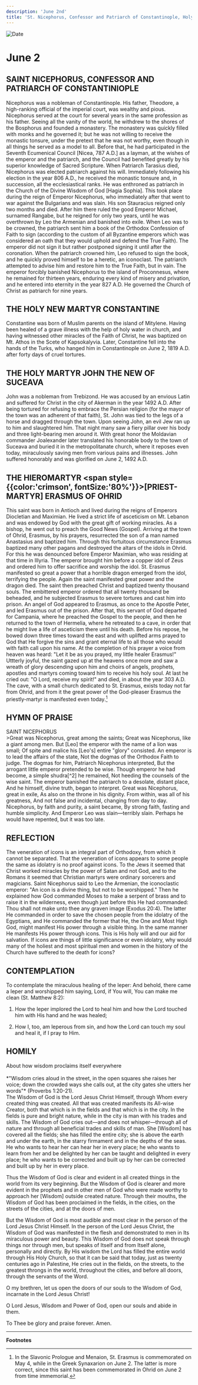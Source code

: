 ```yaml
---
description: 'June 2nd'
title: 'St. Nicephorus, Confessor and Patriarch of Constantinople, Holy New Martyr Constantine, Holy Martyr John the New of Suceava'
---
```


<CustomPaginator />
<RunningHead />

<Image src="/title-imprint.png" height={68} width={50} alt="Date" className="title-imprint"/>

# <div id="date">June <Image className="four-dot" src="/four-dot.png" height={15} width={15} alt="" />2</div>

## SAINT NICEPHORUS, CONFESSOR AND PATRIARCH OF CONSTANTINIOPLE

Nicephorus was a nobleman of Constantinople. His father, Theodore, a high-ranking official of the imperial court, was wealthy and pious. Nicephorus served at the court for several years in the same profession as his father. Seeing all the vanity of the world, he withdrew to the shores of the Bosphorus and founded a monastery. The monastery was quickly filled with monks and he governed it; but he was not willing to receive the monastic tonsure, under the pretext that he was not worthy, even though in all things he served as a model to all. Before that, he had participated in the Seventh Ecumenical Council [Nicea, 787 A.D.] as a layman, at the wishes of the emperor and the patriarch, and the Council had benefited greatly by his superior knowledge of Sacred Scripture. When Patriarch Tarasius died, Nicephorus was elected patriarch against his will. Immediately following his election in the year 806 A.D., he received the monastic tonsure and, in succession, all the ecclesiastical ranks. He was enthroned as patriarch in the Church of the Divine Wisdom of God [Hagia Sophia]. This took place during the reign of Emperor Nicephorus, who immediately after that went to war against the Bulgarians and was slain. His son Stauracius reigned only two months and died. After him there ruled the good Emperor Michael, surnamed Rangabe, but he reigned for only two years, until he was overthrown by Leo the Armenian and banished into exile. When Leo was to be crowned, the patriarch sent him a book of the Orthodox Confession of Faith to sign (according to the custom of all Byzantine emperors which was considered an oath that they would uphold and defend the True Faith). The emperor did not sign it but rather postponed signing it until after the coronation. When the patriarch crowned him, Leo refused to sign the book, and he quickly proved himself to be a heretic, an iconoclast. The patriarch attempted to advise him and restore him to the True Faith, but in vain. The emperor forcibly banished Nicephorus to the island of Proconnesus, where he remained for thirteen years, enduring every kind of misery and privation, and he entered into eternity in the year 827 A.D. He governed the Church of Christ as patriarch for nine years.

## THE HOLY NEW MARTYR CONSTANTINE

Constantine was born of Muslim parents on the island of Mitylene. Having been healed of a grave illness with the help of holy water in church, and having witnessed other miracles of the Faith of Christ, he was baptized on Mt. Athos in the Scete of Kapsokalyvia. Later, Constantine fell into the hands of the Turks, who hanged him in Constantinople on June 2, 1819 A.D. after forty days of cruel tortures.

## THE HOLY MARTYR JOHN THE NEW OF SUCEAVA

John was a nobleman from Trebizond. He was accused by an envious Latin and suffered for Christ in the city of Akerman in the year 1492 A.D. After being tortured for refusing to embrace the Persian religion (for the mayor of the town was an adherent of that faith), St. John was tied to the legs of a horse and dragged through the town. Upon seeing John, an evil Jew ran up to him and slaughtered him. That night many saw a fiery pillar over his body and three light-bearing men around it. With great honor the Moldavian commander Joalexander later translated his honorable body to the town of Suceava and buried it in the metropolitanate church, where it reposes even today, miraculously saving men from various pains and illnesses. John suffered honorably and was glorified on June 2, 1492 A.D.

## THE HIEROMARTYR <span style={{color:'crimson', fontSize:'80%'}}>[PRIEST-MARTYR]</span> ERASMUS OF OHRID

This saint was born in Antioch and lived during the reigns of Emperors Diocletian and Maximian. He lived a strict life of asceticism on Mt. Lebanon and was endowed by God with the great gift of working miracles. As a bishop, he went out to preach the Good News (Gospel). Arriving at the town of Ohrid, Erasmus, by his prayers, resurrected the son of a man named Anastasius and baptized him. Through this fortuitous circumstance Erasmus baptized many other pagans and destroyed the altars of the idols in Ohrid. For this he was denounced before Emperor Maximian, who was residing at that time in Illyria. The emperor brought him before a copper idol of Zeus and ordered him to offer sacrifice and worship the idol. St. Erasmus manifested so great a power that a horrible dragon emerged from the idol, terrifying the people. Again the saint manifested great power and the dragon died. The saint then preached Christ and baptized twenty thousand souls. The embittered emperor ordered that all twenty thousand be beheaded, and he subjected Erasmus to severe tortures and cast him into prison. An angel of God appeared to Erasmus, as once to the Apostle Peter, and led Erasmus out of the prison. After that, this servant of God departed for Campania, where he preached the Gospel to the people, and then he returned to the town of Hermelia, where he retreated to a cave, in order that he might live a life of asceticism there until his death. Before his repose, he bowed down three times toward the east and with uplifted arms prayed to God that He forgive the sins and grant eternal life to all those who would with faith call upon his name. At the completion of his prayer a voice from heaven was heard: "Let it be as you prayed, my little healer Erasmus!" Uttterly joyful, the saint gazed up at the heavens once more and saw a wreath of glory descending upon him and choirs of angels, prophets, apostles and martyrs coming toward him to receive his holy soul. At last he cried out: "O Lord, receive my spirit!" and died, in about the year 303 A.D. The cave, with a small church dedicated to St. Erasmus, exists today not far from Ohrid, and from it the great power of the God-pleaser Erasmus the priestly-martyr is manifested even today.[^1] 


## HYMN OF PRAISE
<div style={{textAlign:'center', color:'crimson', fontWeight:'bold'}}>
SAINT NICEPHORUS
</div>
>Great was Nicephorus, great among the saints;  
Great was Nicephorus, like a giant among men.  
But [Leo] the emperor with the name of a lion was small;  
Of spite and malice his [Leo's] entire "glory" consisted.  
An emperor is to lead the affairs of the state,  
Not the dogmas of the Orthodox Faith to judge.  
The dogmas for him, Patriarch Nicephorus interpreted,  
But the arrogant little emperor pretended to be wise.  
Though emperor he had become, a simple shudra[^2] he remained,  
Not heeding the counsels of the wise saint.  
The emperor banished the patriarch to a desolate, distant place,  
And he himself, divine truth, began to interpret.  
Great was Nicephorus, great in exile,  
As also on the throne in his dignity.  
From within, was all of his greatness,  
And not false and incidental, changing from day to day.  
Nicephorus, by faith and purity, a saint became,  
By strong faith, fasting and humble simplicity.  
And Emperor Leo was slain—terribly slain.  
Perhaps he would have repented, but it was too late.  


## REFLECTION

The veneration of icons is an integral part of Orthodoxy, from which it cannot be separated. That the veneration of icons appears to some people the same as idolatry is no proof against icons. To the Jews it seemed that Christ worked miracles by the power of Satan and not God, and to the Romans it seemed that Christian martyrs were ordinary sorcerers and magicians. Saint Nicephorus said to Leo the Armenian, the iconoclastic emperor: "An icon is a divine thing, but not to be worshipped." Then he explained how God commanded Moses to make a serpent of brass and to raise it in the wilderness, even though just before this He had commanded: Thou shall not make unto thee any graven image (Exodus 20:4). The latter He commanded in order to save the chosen people from the idolatry of the Egyptians, and He commanded the former that He, the One and Most High God, might manifest His power through a visible thing. In the same manner He manifests His power through icons. This is His holy will and our aid for salvation. If icons are things of little significance or even idolatry, why would many of the holiest and most spiritual men and women in the history of the Church have suffered to the death for icons?

## CONTEMPLATION

To contemplate the miraculous healing of the leper: And behold, there came a leper and worshipped him saying, Lord, if You will, You can make me clean (St. Matthew 8:2):

1. How the leper implored the Lord to heal him and how the Lord touched him with His hand and he was healed;

2. How I, too, am leperous from sin, and how the Lord can touch my soul and heal it, if I pray to Him.


## HOMILY
<div style={{textAlign:'center', color:'crimson', fontWeight:'bold'}}>
About how wisdom proclaims itself everywhere
</div>
<br />
<div style={{textAlign:'right'}}>
*"Wisdom cries aloud in the street, in the open squares she raises her voice; down the crowded ways she calls out, at the city gates she utters her words"* (Proverbs 1:20-21).
</div>
The Wisdom of God is the Lord Jesus Christ Himself, through Whom every created thing was created. All that was created manifests its All-wise Creator, both that which is in the fields and that which is in the city. In the fields is pure and bright nature, while in the city is man with his trades and skills. The Wisdom of God cries out—and does not whisper—through all of nature and through all beneficial trades and skills of man. She [Wisdom] has covered all the fields; she has filled the entire city; she is above the earth and under the earth, in the starry firmament and in the depths of the seas. He who wants to hear her can hear her in every place; he who wants to learn from her and be delighted by her can be taught and delighted in every place; he who wants to be corrected and built up by her can be corrected and built up by her in every place.

Thus the Wisdom of God is clear and evident in all created things in the world from its very beginning. But the Wisdom of God is clearer and more evident in the prophets and in other men of God who were made worthy to approach her [Wisdom] outside created nature. Through their mouths, the Wisdom of God has been proclaimed in the fields, in the cities, on the streets of the cities, and at the doors of men.

But the Wisdom of God is most audible and most clear in the person of the Lord Jesus Christ Himself. In the person of the Lord Jesus Christ, the Wisdom of God was manifested in the flesh and demonstrated to men in Its miraculous power and beauty. This Wisdom of God does not speak through things nor through men, but speaks of Itself and from Itself alone, personally and directly. By His wisdom the Lord has filled the entire world through His Holy Church, so that it can be said that today, just as twenty centuries ago in Palestine, He cries out in the fields, on the streets, to the greatest throngs in the world, throughout the cities, and before all doors, through the servants of the Word.

O my brethren, let us open the doors of our souls to the Wisdom of God, incarnate in the Lord Jesus Christ!

O Lord Jesus, Wisdom and Power of God, open our souls and abide in them.

To Thee be glory and praise forever. Amen.

---
**Footnotes**

[^1]: In the Slavonic Prologue and Menaion, St. Erasmus is commemorated on May 4, while in the Greek Synaxarion on June 2.  The latter is more correct, since this saint has been commemorated in Ohrid on June 2 from time immemorial.
[^2]: Shudra: one of the four original castes in India, whose members engaged in the lowest professions. —Trans.